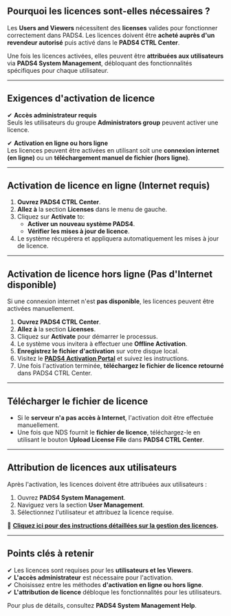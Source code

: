 ## **Pourquoi les licences sont-elles nécessaires ?**

Les **Users and Viewers** nécessitent des **licenses** valides pour fonctionner correctement dans PADS4. Les licences doivent être **acheté auprès d'un revendeur autorisé** puis activé dans le **PADS4 CTRL Center**.

Une fois les licences activées, elles peuvent être **attribuées aux utilisateurs** via **PADS4 System Management**, débloquant des fonctionnalités spécifiques pour chaque utilisateur.

***

## **Exigences d'activation de licence**

✔ **Accès administrateur requis**\
Seuls les utilisateurs du groupe **Administrators group** peuvent activer une licence.

✔ **Activation en ligne ou hors ligne**\
Les licences peuvent être activées en utilisant soit une **connexion internet (en ligne)** ou un **téléchargement manuel de fichier (hors ligne)**.

***

## **Activation de licence en ligne (Internet requis)**

1. **Ouvrez PADS4 CTRL Center**.
2. **Allez à** la section **Licenses** dans le menu de gauche.
3. Cliquez sur **Activate** to:
   * **Activer un nouveau système PADS4**.
   * **Vérifier les mises à jour de licence**.
4. Le système récupérera et appliquera automatiquement les mises à jour de licence.

***

## **Activation de licence hors ligne (Pas d'Internet disponible)**

Si une connexion internet n'est **pas disponible**, les licences peuvent être activées manuellement.

1. **Ouvrez PADS4 CTRL Center**.
2. **Allez à** la section **Licenses**.
3. Cliquez sur **Activate** pour démarrer le processus.
4. Le système vous invitera à effectuer une **Offline Activation**.
5. **Enregistrez le fichier d'activation** sur votre disque local.
6. Visitez le **[PADS4 Activation Portal](https://activation.pads4.com/portal)** et suivez les instructions.
7. Une fois l'activation terminée, **téléchargez le fichier de licence retourné** dans PADS4 CTRL Center.

***

## **Télécharger le fichier de licence**

* Si le **serveur n'a pas accès à Internet**, l'activation doit être effectuée manuellement.
* Une fois que NDS fournit le **fichier de licence**, téléchargez-le en utilisant le bouton **Upload License File** dans **PADS4 CTRL Center**.

***

## **Attribution de licences aux utilisateurs**

Après l'activation, les licences doivent être attribuées aux utilisateurs :

1. Ouvrez **PADS4 System Management**.
2. Naviguez vers la section **User Management**.
3. Sélectionnez l'utilisateur et attribuez la licence requise.

🔗 **[Cliquez ici pour des instructions détaillées sur la gestion des licences](#).**

***

## **Points clés à retenir**

✔ Les licences sont requises pour les **utilisateurs et les Viewers**.\
✔ **L'accès administrateur** est nécessaire pour l'activation.\
✔ Choisissez entre les méthodes **d'activation en ligne ou hors ligne**.\
✔ **L'attribution de licence** débloque les fonctionnalités pour les utilisateurs.

Pour plus de détails, consultez **PADS4 System Management Help**.
